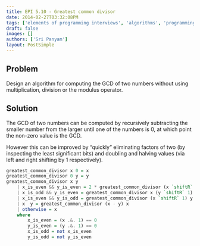 ```yaml
---
title: EPI 5.10 - Greatest common divisor
date: 2014-02-27T03:32:08PM
tags: ['elements of programming interviews', 'algorithms', 'programming', 'greatest common divisor']
draft: false
images: []
authors: ['Sri Panyam']
layout: PostSimple
---
```


## Problem

Design an algorithm for computing the GCD of two numbers without using multiplication, division or the modulus operator.

## Solution

The GCD of two numbers can be computed by recursively subtracting the smaller number from the larger until one of the numbers is 0, at which point the non-zero value is the GCD.

However this can be improved by “quickly” eliminating factors of two (by inspecting the least significant bits) and doubling and halving values (via left and right shifting by 1 respectively).

```haskell showLineNumbers
greatest_common_divisor x 0 = x
greatest_common_divisor 0 y = y
greatest_common_divisor x y
    | x_is_even && y_is_even = 2 * greatest_common_divisor (x `shiftR` 1) (y `shiftR` 1)
    | x_is_odd && y_is_even = greatest_common_divisor x (y `shiftR` 1)
    | x_is_even && y_is_odd = greatest_common_divisor (x `shiftR` 1) y
    | x  y = greatest_common_divisor (x - y) x
    | otherwise = x
    where
        x_is_even = (x .&. 1) == 0
        y_is_even = (y .&. 1) == 0
        x_is_odd = not x_is_even
        y_is_odd = not y_is_even
```
